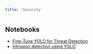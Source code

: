 ```yaml
---
title: 'Security'
---
```


## Notebooks

- [Fine-Tune YOLO for Threat Detection](https://colab.research.google.com/github/Labellerr/Hands-On-Learning-in-Computer-Vision/blob/main/Security/Fine-Tune-YOLO-for-Threat-Detection.ipynb)
- [Intrusion detection using YOLO](https://colab.research.google.com/github/Labellerr/Hands-On-Learning-in-Computer-Vision/blob/main/Security/Intrusion_detection_using_YOLO.ipynb)